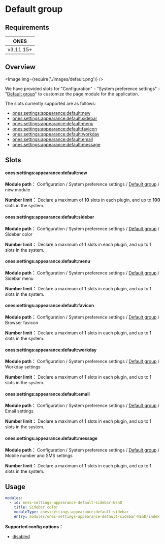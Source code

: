 # Default group

## Requirements

|   ONES    |
| :-------: |
| v3.11.15+ |

## Overview

<Image img={require('./images/default.png')} />

We have provided slots for "Configuration" - "System preference settings" - "[Default group](../../index.mdx#slot-hierarchy)" to customize the page module for the application.

The slots currently supported are as follows:

- [ones:settings:appearance:default:new](#onessettingsappearancedefaultnew)
- [ones:settings:appearance:default:sidebar](#onessettingsappearancedefaultsidebar)
- [ones:settings:appearance:default:menu](#onessettingsappearancedefaultmenu)
- [ones:settings:appearance:default:favicon](#onessettingsappearancedefaultfavicon)
- [ones:settings:appearance:default:workday](#onessettingsappearancedefaultworkday)
- [ones:settings:appearance:default:email](#onessettingsappearancedefaultemail)
- [ones:settings:appearance:default:message](#onessettingsappearancedefaultmessage)

## Slots

#### ones:settings:appearance:default:new

**Module path：** Configuration / System preference settings / [Default group](../../index.mdx#slot-hierarchy) / new module

**Number limit：** Declare a maximum of **10** slots in each plugin, and up to **100** slots in the system.

#### ones:settings:appearance:default:sidebar

**Module path：** Configuration / System preference settings / [Default group](../../index.mdx#slot-hierarchy) / Sidebar color

**Number limit：** Declare a maximum of **1** slots in each plugin, and up to **1** slots in the system.

#### ones:settings:appearance:default:menu

**Module path：** Configuration / System preference settings / [Default group](../../index.mdx#slot-hierarchy) / Sidebar menu

**Number limit：** Declare a maximum of **1** slots in each plugin, and up to **1** slots in the system.

#### ones:settings:appearance:default:favicon

**Module path：** Configuration / System preference settings / [Default group](../../index.mdx#slot-hierarchy) / Browser favicon

**Number limit：** Declare a maximum of **1** slots in each plugin, and up to **1** slots in the system.

#### ones:settings:appearance:default:workday

**Module path：** Configuration / System preference settings / [Default group](../../index.mdx#slot-hierarchy) / Workday settings

**Number limit：** Declare a maximum of **1** slots in each plugin, and up to **1** slots in the system.

#### ones:settings:appearance:default:email

**Module path：** Configuration / System preference settings / [Default group](../../index.mdx#slot-hierarchy) / Email settings

**Number limit：** Declare a maximum of **1** slots in each plugin, and up to **1** slots in the system.

#### ones:settings:appearance:default:message

**Module path：** Configuration / System preference settings / [Default group](../../index.mdx#slot-hierarchy) / Mobile number and SMS settings

**Number limit：** Declare a maximum of **1** slots in each plugin, and up to **1** slots in the system.

## Usage

```yaml
modules:
  - id: ones-settings-appearance-default-sidebar-NEnD
    title: Sidebar color
    moduleType: ones:settings:appearance:default:sidebar
    entry: modules/ones-settings-appearance-default-sidebar-NEnD/index.html
```

**Supported config options：**

- [disabled](../../../../../../reference/config/plugin.yaml#disabled)

